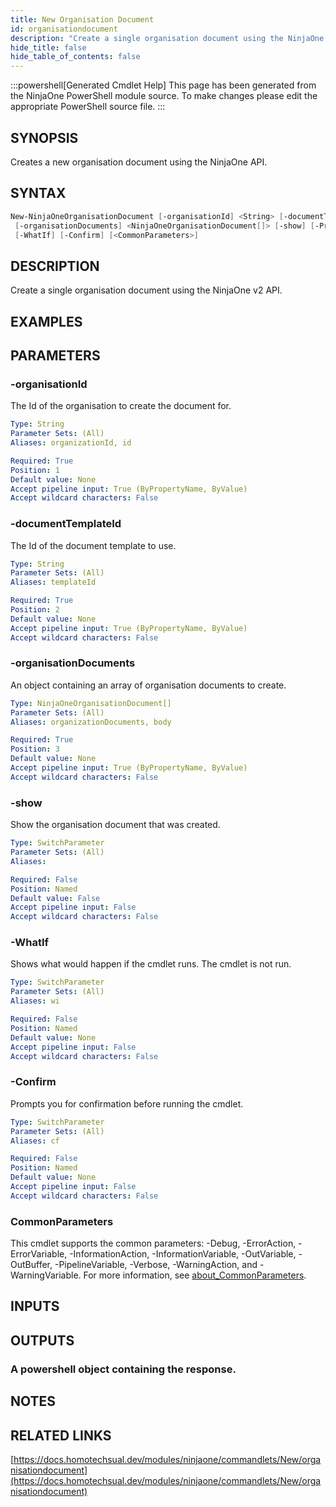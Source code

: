 ```yaml
---
title: New Organisation Document
id: organisationdocument
description: "Create a single organisation document using the NinjaOne v2 API."
hide_title: false
hide_table_of_contents: false
---
```


:::powershell[Generated Cmdlet Help]
This page has been generated from the NinjaOne PowerShell module source. To make changes please edit the appropriate PowerShell source file.
:::

## SYNOPSIS

Creates a new organisation document using the NinjaOne API.

## SYNTAX

```powershell
New-NinjaOneOrganisationDocument [-organisationId] <String> [-documentTemplateId] <String>
 [-organisationDocuments] <NinjaOneOrganisationDocument[]> [-show] [-ProgressAction <ActionPreference>]
 [-WhatIf] [-Confirm] [<CommonParameters>]
```

## DESCRIPTION

Create a single organisation document using the NinjaOne v2 API.

## EXAMPLES

## PARAMETERS

### -organisationId

The Id of the organisation to create the document for.

```yaml
Type: String
Parameter Sets: (All)
Aliases: organizationId, id

Required: True
Position: 1
Default value: None
Accept pipeline input: True (ByPropertyName, ByValue)
Accept wildcard characters: False
```

### -documentTemplateId

The Id of the document template to use.

```yaml
Type: String
Parameter Sets: (All)
Aliases: templateId

Required: True
Position: 2
Default value: None
Accept pipeline input: True (ByPropertyName, ByValue)
Accept wildcard characters: False
```

### -organisationDocuments

An object containing an array of organisation documents to create.

```yaml
Type: NinjaOneOrganisationDocument[]
Parameter Sets: (All)
Aliases: organizationDocuments, body

Required: True
Position: 3
Default value: None
Accept pipeline input: True (ByPropertyName, ByValue)
Accept wildcard characters: False
```

### -show

Show the organisation document that was created.

```yaml
Type: SwitchParameter
Parameter Sets: (All)
Aliases:

Required: False
Position: Named
Default value: False
Accept pipeline input: False
Accept wildcard characters: False
```

### -WhatIf

Shows what would happen if the cmdlet runs.
The cmdlet is not run.

```yaml
Type: SwitchParameter
Parameter Sets: (All)
Aliases: wi

Required: False
Position: Named
Default value: None
Accept pipeline input: False
Accept wildcard characters: False
```

### -Confirm

Prompts you for confirmation before running the cmdlet.

```yaml
Type: SwitchParameter
Parameter Sets: (All)
Aliases: cf

Required: False
Position: Named
Default value: None
Accept pipeline input: False
Accept wildcard characters: False
```

### CommonParameters

This cmdlet supports the common parameters: -Debug, -ErrorAction, -ErrorVariable, -InformationAction, -InformationVariable, -OutVariable, -OutBuffer, -PipelineVariable, -Verbose, -WarningAction, and -WarningVariable. For more information, see [about_CommonParameters](http://go.microsoft.com/fwlink/?LinkID=113216).

## INPUTS


## OUTPUTS

### A powershell object containing the response.

## NOTES

## RELATED LINKS

[https://docs.homotechsual.dev/modules/ninjaone/commandlets/New/organisationdocument](https://docs.homotechsual.dev/modules/ninjaone/commandlets/New/organisationdocument)
